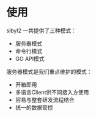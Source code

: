 # 使用

sibyl2 一共提供了三种模式：

- 服务器模式
- 命令行模式
- GO API模式

服务器模式是我们重点维护的模式：

- 开箱即用
- 多语言Client供不同接入方使用
- 容易与整套研发流程结合
- 统一的数据管控
